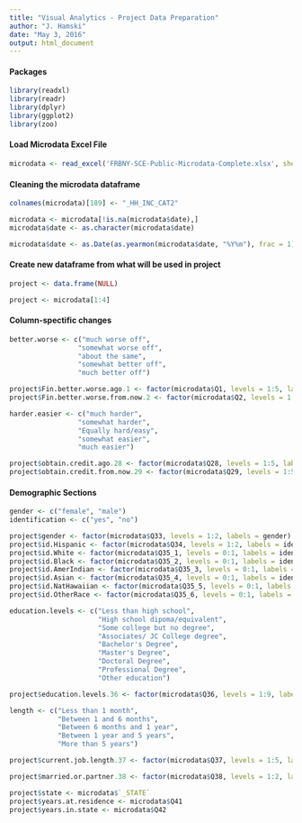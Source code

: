 ```yaml
---
title: "Visual Analytics - Project Data Preparation"
author: "J. Hamski"
date: "May 3, 2016"
output: html_document
---
```




#### Packages 
```r
library(readxl)
library(readr)
library(dplyr)
library(ggplot2)
library(zoo)
```

#### Load Microdata Excel File
```r
microdata <- read_excel('FRBNY-SCE-Public-Microdata-Complete.xlsx', sheet = 'Data', na = "NA", skip = 1)
```

#### Cleaning the microdata dataframe
```r
colnames(microdata)[189] <- "_HH_INC_CAT2"

microdata <- microdata[!is.na(microdata$date),]
microdata$date <- as.character(microdata$date)

microdata$date <- as.Date(as.yearmon(microdata$date, "%Y%m"), frac = 1) 
```

#### Create new dataframe from what will be used in project
```r
project <- data.frame(NULL)
```

```r
project <- microdata[1:4]
```

#### Column-spectific changes 

```r
better.worse <- c("much worse off",
                 "somewhat worse off",
                 "about the same",
                 "somewhat better off",
                 "much better off")

project$Fin.better.worse.ago.1 <- factor(microdata$Q1, levels = 1:5, labels = better.worse)
project$Fin.better.worse.from.now.2 <- factor(microdata$Q2, levels = 1:5, labels = better.worse)
```


```r
harder.easier <- c("much harder",
                 "somewhat harder",
                 "Equally hard/easy",
                 "somewhat easier",
                 "much easier")

project$obtain.credit.ago.28 <- factor(microdata$Q28, levels = 1:5, labels = harder.easier)
project$obtain.credit.from.now.29 <- factor(microdata$Q29, levels = 1:5, labels = harder.easier)
```

#### Demographic Sections
```r
gender <- c("female", "male")
identification <- c("yes", "no")

project$gender <- factor(microdata$Q33, levels = 1:2, labels = gender)
project$id.Hispanic <- factor(microdata$Q34, levels = 1:2, labels = identification)
project$id.White <- factor(microdata$Q35_1, levels = 0:1, labels = identification)
project$id.Black <- factor(microdata$Q35_2, levels = 0:1, labels = identification)
project$id.AmerIndian <- factor(microdata$Q35_3, levels = 0:1, labels = identification)
project$id.Asian <- factor(microdata$Q35_4, levels = 0:1, labels = identification)
project$id.NatHawaiian <- factor(microdata$Q35_5, levels = 0:1, labels = identification)
project$id.OtherRace <- factor(microdata$Q35_6, levels = 0:1, labels = identification)
```

```r
education.levels <- c("Less than high school",
                      "High school dipoma/equivalent",
                      "Some college but no degree",
                      "Associates/ JC College degree",
                      "Bachelor's Degree",
                      "Master's Degree",
                      "Doctoral Degree",
                      "Professional Degree",
                      "Other education")

project$education.levels.36 <- factor(microdata$Q36, levels = 1:9, labels = education.levels)
```

```r
length <- c("Less than 1 month",
            "Between 1 and 6 months",
            "Between 6 months and 1 year",
            "Between 1 year and 5 years",
            "More than 5 years")

project$current.job.length.37 <- factor(microdata$Q37, levels = 1:5, labels = length)

project$married.or.partner.38 <- factor(microdata$Q38, levels = 1:2, labels = identification)
```

```r
project$state <- microdata$`_STATE`
project$years.at.residence <- microdata$Q41
project$years.in.state <- microdata$Q42
```

```r

```

